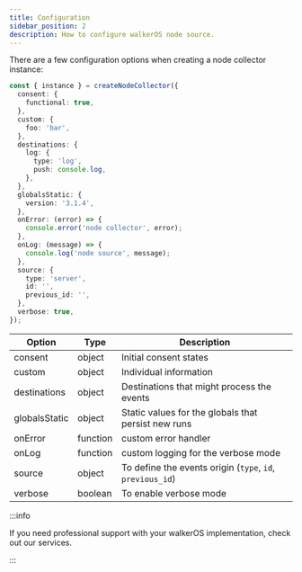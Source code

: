 ```yaml
---
title: Configuration
sidebar_position: 2
description: How to configure walkerOS node source.
---
```



There are a few configuration options when creating a node collector instance:

```ts
const { instance } = createNodeCollector({
  consent: {
    functional: true,
  },
  custom: {
    foo: 'bar',
  },
  destinations: {
    log: {
      type: 'log',
      push: console.log,
    },
  },
  globalsStatic: {
    version: '3.1.4',
  },
  onError: (error) => {
    console.error('node collector', error);
  },
  onLog: (message) => {
    console.log('node source', message);
  },
  source: {
    type: 'server',
    id: '',
    previous_id: '',
  },
  verbose: true,
});
```

| Option        | Type     | Description                                               |
| ------------- | -------- | --------------------------------------------------------- |
| consent       | object   | Initial consent states                                    |
| custom        | object   | Individual information                                    |
| destinations  | object   | Destinations that might process the events                |
| globalsStatic | object   | Static values for the globals that persist new runs       |
| onError       | function | custom error handler                                      |
| onLog         | function | custom logging for the verbose mode                       |
| source        | object   | To define the events origin (`type`, `id`, `previous_id`) |
| verbose       | boolean  | To enable verbose mode                                    |

:::info

If you need professional support with your walkerOS implementation, check out
our&nbsp;<Link to="/services">services</Link>.

:::
